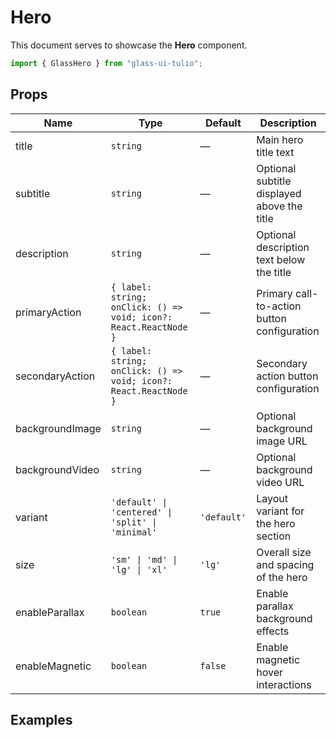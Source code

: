 # Hero

This document serves to showcase the **Hero** component.

```jsx
import { GlassHero } from "glass-ui-tulio";
```

<ComponentShowcase>
  
</ComponentShowcase>

## Props

| Name | Type | Default | Description |
|------|------|---------|-------------|
| title | `string` | — | Main hero title text |
| subtitle | `string` | — | Optional subtitle displayed above the title |
| description | `string` | — | Optional description text below the title |
| primaryAction | `{ label: string; onClick: () => void; icon?: React.ReactNode }` | — | Primary call-to-action button configuration |
| secondaryAction | `{ label: string; onClick: () => void; icon?: React.ReactNode }` | — | Secondary action button configuration |
| backgroundImage | `string` | — | Optional background image URL |
| backgroundVideo | `string` | — | Optional background video URL |
| variant | `'default' \| 'centered' \| 'split' \| 'minimal'` | `'default'` | Layout variant for the hero section |
| size | `'sm' \| 'md' \| 'lg' \| 'xl'` | `'lg'` | Overall size and spacing of the hero |
| enableParallax | `boolean` | `true` | Enable parallax background effects |
| enableMagnetic | `boolean` | `false` | Enable magnetic hover interactions |

## Examples
